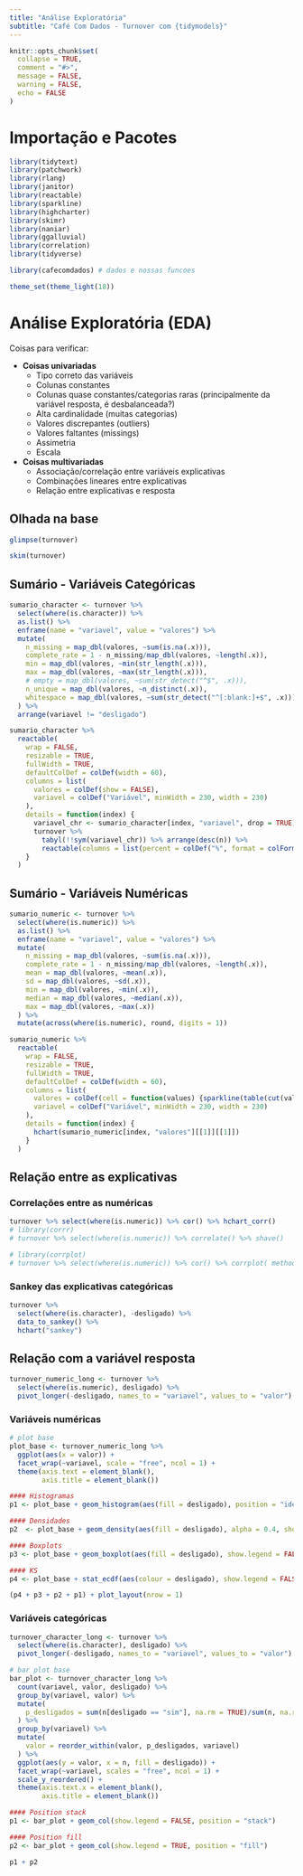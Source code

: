 ```yaml
---
title: "Análise Exploratória"
subtitle: "Café Com Dados - Turnover com {tidymodels}"
---
```


```r
knitr::opts_chunk$set(
  collapse = TRUE,
  comment = "#>",
  message = FALSE,
  warning = FALSE,
  echo = FALSE
)
```

# Importação e Pacotes

```r
library(tidytext)
library(patchwork)
library(rlang)
library(janitor)
library(reactable)
library(sparkline)
library(highcharter)
library(skimr)
library(naniar)
library(ggalluvial)
library(correlation)
library(tidyverse)

library(cafecomdados) # dados e nossas funcoes

theme_set(theme_light(18)) 
```

# Análise Exploratória (EDA)

Coisas para verificar:

- **Coisas univariadas**
  - Tipo correto das variáveis
  - Colunas constantes
  - Colunas quase constantes/categorias raras (principalmente da variável resposta, é desbalanceada?)
  - Alta cardinalidade (muitas categorias)
  - Valores discrepantes (outliers)
  - Valores faltantes (missings)
  - Assimetria
  - Escala
- **Coisas multivariadas**
  - Associação/correlação entre variáveis explicativas
  - Combinações lineares entre explicativas
  - Relação entre explicativas e resposta

## Olhada na base

```r
glimpse(turnover)
```
```r
skim(turnover)
```

## Sumário - Variáveis Categóricas

```r
sumario_character <- turnover %>%
  select(where(is.character)) %>%
  as.list() %>%
  enframe(name = "variavel", value = "valores") %>%
  mutate(
    n_missing = map_dbl(valores, ~sum(is.na(.x))),
    complete_rate = 1 - n_missing/map_dbl(valores, ~length(.x)),
    min = map_dbl(valores, ~min(str_length(.x))),
    max = map_dbl(valores, ~max(str_length(.x))),
    # empty = map_dbl(valores, ~sum(str_detect("^$", .x))),
    n_unique = map_dbl(valores, ~n_distinct(.x)),
    whitespace = map_dbl(valores, ~sum(str_detect("^[:blank:]+$", .x)))
  ) %>%
  arrange(variavel != "desligado") 

sumario_character %>%
  reactable(
    wrap = FALSE, 
    resizable = TRUE,
    fullWidth = TRUE,
    defaultColDef = colDef(width = 60),
    columns = list(
      valores = colDef(show = FALSE),
      variavel = colDef("Variável", minWidth = 230, width = 230)
    ),
    details = function(index) {
      variavel_chr <- sumario_character[index, "variavel", drop = TRUE]
      turnover %>%
        tabyl(!!sym(variavel_chr)) %>% arrange(desc(n)) %>%
        reactable(columns = list(percent = colDef("%", format = colFormat(percent = TRUE, digits = 1))), width = 500)
    }
  )
```


## Sumário - Variáveis Numéricas

```r
sumario_numeric <- turnover %>%
  select(where(is.numeric)) %>%
  as.list() %>%
  enframe(name = "variavel", value = "valores") %>%
  mutate(
    n_missing = map_dbl(valores, ~sum(is.na(.x))),
    complete_rate = 1 - n_missing/map_dbl(valores, ~length(.x)),
    mean = map_dbl(valores, ~mean(.x)),
    sd = map_dbl(valores, ~sd(.x)),
    min = map_dbl(valores, ~min(.x)),
    median = map_dbl(valores, ~median(.x)),
    max = map_dbl(valores, ~max(.x))
  ) %>%
  mutate(across(where(is.numeric), round, digits = 1))

sumario_numeric %>%
  reactable(
    wrap = FALSE, 
    resizable = TRUE,
    fullWidth = TRUE,
    defaultColDef = colDef(width = 60),
    columns = list(
      valores = colDef(cell = function(values) {sparkline(table(cut(values, min(n_distinct(values), 15))), type = "bar")}),
      variavel = colDef("Variável", minWidth = 230, width = 230)
    ),
    details = function(index) {
      hchart(sumario_numeric[index, "valores"][[1]][[1]])
    }
  )
```

## Relação entre as explicativas

### Correlações entre as numéricas

```r
turnover %>% select(where(is.numeric)) %>% cor() %>% hchart_corr()
# library(corrr)
# turnover %>% select(where(is.numeric)) %>% correlate() %>% shave()

# library(corrplot)
# turnover %>% select(where(is.numeric)) %>% cor() %>% corrplot( method="color", order = "hclust", type="upper", addCoef.col = "purple")
```

### Sankey das explicativas categóricas

```r
turnover %>%
  select(where(is.character), -desligado) %>%
  data_to_sankey() %>%
  hchart("sankey")
```

## Relação com a variável resposta

```r
turnover_numeric_long <- turnover %>%
  select(where(is.numeric), desligado) %>%
  pivot_longer(-desligado, names_to = "variavel", values_to = "valor")
```

### Variáveis numéricas

```r
# plot base
plot_base <- turnover_numeric_long %>%
  ggplot(aes(x = valor)) +
  facet_wrap(~variavel, scale = "free", ncol = 1) +
  theme(axis.text = element_blank(),
        axis.title = element_blank())

#### Histogramas
p1 <- plot_base + geom_histogram(aes(fill = desligado), position = "identity")

#### Densidades
p2  <- plot_base + geom_density(aes(fill = desligado), alpha = 0.4, show.legend = FALSE)

#### Boxplots
p3 <- plot_base + geom_boxplot(aes(fill = desligado), show.legend = FALSE)

#### KS
p4 <- plot_base + stat_ecdf(aes(colour = desligado), show.legend = FALSE)

(p4 + p3 + p2 + p1) + plot_layout(nrow = 1)
```

### Variáveis categóricas

```r
turnover_character_long <- turnover %>%
  select(where(is.character), desligado) %>%
  pivot_longer(-desligado, names_to = "variavel", values_to = "valor")
```

```r
# bar plot base
bar_plot <- turnover_character_long %>%
  count(variavel, valor, desligado) %>%
  group_by(variavel, valor) %>%
  mutate(
    p_desligados = sum(n[desligado == "sim"], na.rm = TRUE)/sum(n, na.rm = TRUE)
  ) %>%
  group_by(variavel) %>%
  mutate(
    valor = reorder_within(valor, p_desligados, variavel)
  ) %>%
  ggplot(aes(y = valor, x = n, fill = desligado)) +
  facet_wrap(~variavel, scales = "free", ncol = 1) +
  scale_y_reordered() +
  theme(axis.text.x = element_blank(),
        axis.title = element_blank())

#### Position stack
p1 <- bar_plot + geom_col(show.legend = FALSE, position = "stack")

#### Position fill
p2 <- bar_plot + geom_col(show.legend = TRUE, position = "fill")

p1 + p2
```

